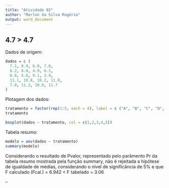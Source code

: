```yaml
---
title: "Atividade 02"
author: "Marlon da Silva Rogério"
output: word_document
---
```


## 4.7 > 4.7

Dados de origem:
```r
dados = c (
  7.1, 8.9, 6.0, 7.0,
  6.2, 8.8, 4.9, 6.1,
  6.0, 5.0, 9.1, 3.9,
  11.1, 10.8, 10.2, 11.9,
  7.0, 11.3, 10.0, 11.7
)
```

Plotagem dos dados:

```r
tratamento = factor(rep(1:5, each = 4), label = c ("A", "B", "C", "D", "E"))
tratamento

boxplot(dados ~ tratamento, col = c(1,2,3,4,5))
```

Tabela resumo:

```r
modelo = aov(dados ~ tratamento)
summary(modelo)
```

Considerando o resultado de Pvalor, representado pelo parâmento Pr 
da tabela resumo mostrada pela função summary, não é rejeitada a hipótese de 
igualdade de médias, considerando o nível de significância de 5% e que
F calculado (Fcal.) = 6.942 < F tabelado = 3.06

--
